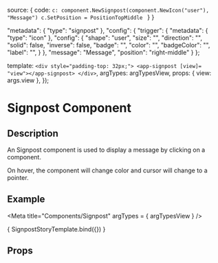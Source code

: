 
  source: {
    code: `c: component.NewSignpost(component.NewIcon("user"), "Message")
c.SetPosition = PositionTopMiddle
`
  }
}

  "metadata": {
    "type": "signpost"
  },
  "config": {
    "trigger": {
      "metadata": {
        "type": "icon"
      },
      "config": {
        "shape": "user",
        "size": "",
        "direction": "",
        "solid": false,
        "inverse": false,
        "badge": "",
        "color": "",
        "badgeColor": "",
        "label": "",
      }
    },
    "message": "Message",
    "position": "right-middle"
  }
};

  template: `<div style="padding-top: 32px;">
                <app-signpost [view]= "view"></app-signpost>
             </div>`,
  argTypes: argTypesView,
  props: { view: args.view },
});

<h1>Signpost Component</h1>
<h2>Description</h2>
<p>An Signpost component is used to display a message by clicking on a component.</p>

<p>On hover, the component will change color and cursor will change to a pointer.</p>

<h2>Example</h2>

<Meta title="Components/Signpost" argTypes = { argTypesView } />

<Canvas withToolbar>
  <Story name="Signpost component"
         parameters={{docs: signpostDocs}}
         height="120px"
         args= {{ view: signpostView }}>
    { SignpostStoryTemplate.bind({}) }
  </Story>
</Canvas>

<h2>Props</h2>
<ArgsTable story = "Signpost component"/>
